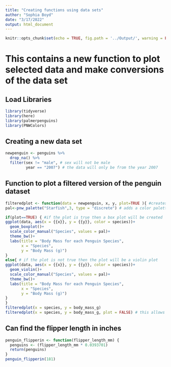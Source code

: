 ```yaml
---
title: "Creating functions using data sets"
author: "Sophia Boyd"
date: "3/17/2022"
output: html_document
---
```


```r
knitr::opts_chunk$set(echo = TRUE, fig.path = '../Output/', warning = FALSE, message = FALSE)
```
# This contains a new function to plot selected data and make conversions of the data set 


## Load Libraries
```r
library(tidyverse)
library(here)
library(palmerpenguins)
library(PNWColors)
```

## Creating a new data set
```r
newpenguin <- penguins %>% 
  drop_na() %>% 
  filter(sex != "male", # sex will not be male
         year == "2007") # the data will only be from the year 2007
```

## Function to plot a filtered version of the penguin dataset
```r
filteredplot <- function(data = newpenguin, x, y, plot=TRUE ){ #creates the new function
pal<-pnw_palette("Starfish",3, type = "discrete") # adds a color palette

if(plot==TRUE) { #if the plot is true then a box plot will be created
ggplot(data, aes(x = {{x}}, y = {{y}}, color = species))+
  geom_boxplot()+
  scale_color_manual("Species", values = pal)+
  theme_bw()+
  labs(title = "Body Mass for each Penguin Species", 
       x = "Species",
       y = "Body Mass (g)")
}
else{ # if the plot is not true then the plot will be a violin plot
ggplot(data, aes(x = {{x}}, y = {{y}}, color = species))+
  geom_violin()+
  scale_color_manual("Species", values = pal)+
  theme_bw()+
  labs(title = "Body Mass for each Penguin Species", 
       x = "Species",
       y = "Body Mass (g)")
}
}
filteredplot(x = species, y = body_mass_g)
filteredplot(x = species, y = body_mass_g, plot = FALSE) # this allows us to quickly look at the data of female penguins from 2007 on either a box plot or violin plot
```

## Can find the flipper length in inches
```r
penguin_flipperin <- function(flipper_length_mm) {
  penguins <- (flipper_length_mm * 0.0393701)
  return(penguins)
}
penguin_flipperin(181)
```



